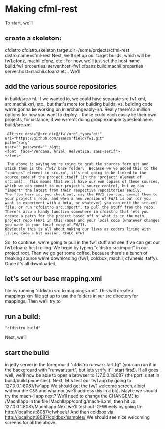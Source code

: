= Making cfml-rest =
To start, we'll  
== create a skeleton: ==
cfdistro cfdistro.skeleton target.dir=/some/projects/cfml-rest distro.name=cfml-rest
Next, we'll set up our target builds, which will be fw1.cfonz, machii.cfonz, etc.. 
For now, we'll just set the host name
build.fw1.properties:
server.host=fw1.cfoanz
build.machii.properties
server.host=machii.cfoanz 
etc..
We'll
== add the various source repositories ==
in build/src.xml.  If we wanted to, we could have separate src.fw1.xml, src.machii.xml, etc., but that's more for building builds, vs. building code we're gonna be working on interchangeably-ish.  Really there's a million options for how you want to deploy-- these could each easily be their own projects, for instance, if we weren't doing group example type deal here.
build/src.xml   
<pre> &lt;src dest="@src.dir@/fw1/org" type="git" 
uri="https://github.com/seancorfield/fw1.git"
path="/org" 
user="" password="" /&gt;
<font  face="Verdana, Arial, Helvetica, sans-serif">
</font> 
</pre>
<pre> The above is saying we're going to grab the sources form git and stick them in the /fw1/ base folder.  Because we've added this to the "sources" element in src.xml, it's not going to be linked to the source code of the project itself (in the "project" element of src.xml).  This means that we'll have our own copies of these sources, which we can commit to our project's source control, but we can "import" the latest from their respective repositories easily.
The flow here is, you check out, say the FW/1 sources, commit them to your project's repo, and when a new version of FW/1 is out (or you want to experiment with a beta, or whatever) you can edit the src.xml file, or run "cfdistro src.import", to pull the stuff from the repo.  There's also a handy function somewhere in cfdistro that lets you create a patch for the project based off of what is in the main project repo (FW/1 in this case) and your local code (whatever changes you made to your local copy of FW/1).
Obviously this is all about making our lives as coders living with living code a bit easier. CLWLC FTW! 
</pre>
So, to continue, we're going to pull in the fw1 stuff and see if we can get our fw1.cfoanz host rolling.  We begin by typing "cfdistro src.import" in our project root.  Then we go get some coffee, because there's a bunch of freaking source we're downloading (fw/1, coldbox, machii, cfwheels, taffy).
Once it's all downloaded,
== let's set our base mapping.xml ==
file by running "cfdistro src.to.mappings.xml".  This will create a mappings.xml file set up to use the folders in our src directory for mappings.  
Then we'll try to
== run a build: ==
 "cfdistro build"
Next, we'll
== start the build ==
in jetty server in the foreground "cfdistro runwar.start.fg" (you can run it in the background with "runwar.start", but lets verify it'll start first!).  If all goes well, we'll now be able to open a browser to 127.0.0.1:8087 (the port is set in build/build.properties).
Next, let's test our fw1 app by going to 127.0.0.1:8087/fw1app 
We should get the fw/1 welcome screen, albiet without the CSS and whatnot (we'll address this in a bit).
Maybe we should try the mach-ii app next?  We'll need to change the CHANGEME to /MachIIapp in the file !MachIIapp/config/mach-ii.xml, then hit up:
127.0.0.1:8087/MachIIapp 
Next we'll test out !CFWheels by going to:
http://localhost:8087/cfwheels/
And then coldbox via:
http://localhost:8087/coldbox/samples/ 
We should see nice welcoming screens for all the above. 
 